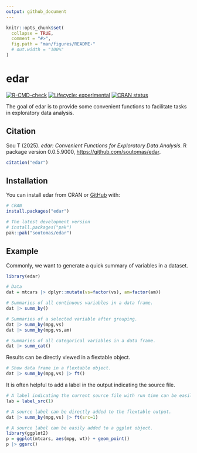 ```yaml
---
output: github_document
---
```


<!-- README.md is generated from README.Rmd. Please edit that file -->

```r
knitr::opts_chunk$set(
  collapse = TRUE,
  comment = "#>",
  fig.path = "man/figures/README-"
  # out.width = "100%"
)
```

# edar

<!-- badges: start -->
[![R-CMD-check](https://github.com/soutomas/edar/actions/workflows/R-CMD-check.yaml/badge.svg)](https://github.com/soutomas/edar/actions/workflows/R-CMD-check.yaml)
[![Lifecycle: experimental](https://img.shields.io/badge/lifecycle-experimental-orange.svg)](https://lifecycle.r-lib.org/articles/stages.html#experimental)
[![CRAN status](https://www.r-pkg.org/badges/version/edar)](https://CRAN.R-project.org/package=edar)
<!-- badges: end -->

The goal of edar is to provide some convenient functions to facilitate tasks in exploratory data analysis.

## Citation

Sou T (2025). _edar: Convenient Functions for Exploratory Data Analysis_. R package version 0.0.5.9000, <https://github.com/soutomas/edar>.

```r
citation("edar")
```

## Installation

You can install edar from CRAN or [GitHub](https://github.com/) with:

``` r
# CRAN 
install.packages("edar")

# The latest development version 
# install.packages("pak")
pak::pak("soutomas/edar")
```

## Example

Commonly, we want to generate a quick summary of variables in a dataset. 

```r
library(edar)

# Data 
dat = mtcars |> dplyr::mutate(vs=factor(vs), am=factor(am))

# Summaries of all continuous variables in a data frame. 
dat |> summ_by()

# Summaries of a selected variable after grouping. 
dat |> summ_by(mpg,vs)
dat |> summ_by(mpg,vs,am)

# Summaries of all categorical variables in a data frame. 
dat |> summ_cat()

```

Results can be directly viewed in a flextable object.  

```r
# Show data frame in a flextable object. 
dat |> summ_by(mpg,vs) |> ft()
```

It is often helpful to add a label in the output indicating the source file. 

```r
# A label indicating the current source file with run time can be easily generated. 
lab = label_src(1)
```

```r
# A source label can be directly added to the flextable output. 
dat |> summ_by(mpg,vs) |> ft(src=1)
```

```r
# A source label can be easily added to a ggplot object. 
library(ggplot2)
p = ggplot(mtcars, aes(mpg, wt)) + geom_point() 
p |> ggsrc()
```


<!-- What is special about using `README.Rmd` instead of just `README.md`? You can include R chunks like so: -->

<!-- ```{r cars} -->
<!-- summary(cars) -->
<!-- ``` -->

<!-- You'll still need to render `README.Rmd` regularly, to keep `README.md` up-to-date. `devtools::build_readme()` is handy for this. -->

<!-- You can also embed plots, for example: -->

<!-- ```{r pressure, echo = FALSE} -->
<!-- plot(pressure) -->
<!-- ``` -->

<!-- In that case, don't forget to commit and push the resulting figure files, so they display on GitHub and CRAN. -->
